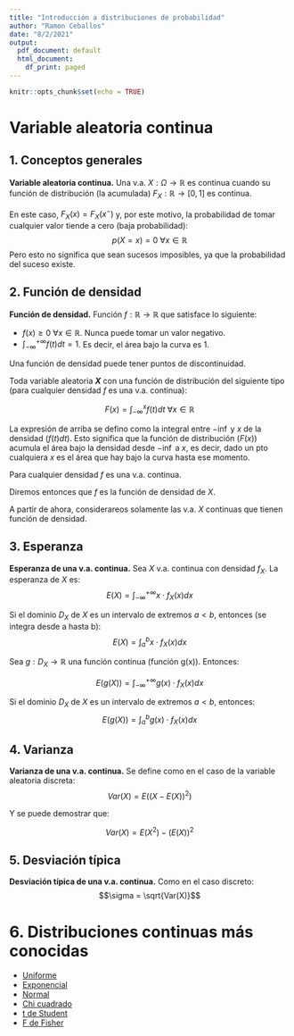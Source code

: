 ```yaml
---
title: "Introducción a distribuciones de probabilidad"
author: "Ramon Ceballos"
date: "8/2/2021"
output:
  pdf_document: default
  html_document:
    df_print: paged
---
```


```r
knitr::opts_chunk$set(echo = TRUE)
```

# Variable aleatoria continua

## 1. Conceptos generales

**Variable aleatoria continua.** Una v.a. $X:\Omega\longrightarrow\mathbb{R}$ es continua cuando su función de distribución (la acumulada) $F_X:\mathbb{R}\longrightarrow[0,1]$ es continua.

En este caso, $F_X(x)=F_X(x^-)$ y, por este motivo, la probabilidad de tomar cualquier valor tiende a cero (baja probabilidad): $$p(X=x)=0\ \forall x\in\mathbb{R}$$
Pero esto no significa que sean sucesos imposibles, ya que la probabilidad del suceso existe.

## 2. Función de densidad

**Función de densidad.** Función $f:\mathbb{R}\longrightarrow\mathbb{R}$ que satisface lo siguiente:

- $f(x)\ge 0\ \forall x\in\mathbb{R}$. Nunca puede tomar un valor negativo.
- $\int_{-\infty}^{+\infty}f(t)dt=1$. Es decir, el área bajo la curva es 1.

Una función de densidad puede tener puntos de discontinuidad.

Toda variable aleatoria **$X$** con una función de distribución del siguiente tipo (para cualquier densidad $f$ es una v.a. continua):

$$F(x)=\int_{-\infty}^{x}f(t)dt\ \forall x\in\mathbb{R}$$ 

La expresión de arriba se defino como la integral entre $-\inf$ y $x$ de la densidad ($f(t)dt$). Esto significa que la función de distribución ($F(x)$) acumula el área bajo la densidad desde $-\inf$ a $x$, es decir, dado un pto cualquiera $x$ es el área que hay bajo la curva hasta ese momento.

Para cualquier densidad $f$ es una v.a. continua.

Diremos entonces que $f$ es la función de densidad de $X$.

A partir de ahora, considerareos solamente las v.a. $X$ continuas que tienen función de densidad.


## 3. Esperanza

**Esperanza de una v.a. continua.** Sea $X$ v.a. continua con densidad $f_X$. La esperanza de $X$ es: $$E(X)=\int_{-\infty}^{+\infty}x\cdot f_X(x)dx$$

Si el dominio $D_X$ de $X$ es un intervalo de extremos $a<b$, entonces (se integra desde a hasta b): $$E(X)=\int_a^b x\cdot f_X(x)dx$$

Sea $g:D_X\longrightarrow \mathbb{R}$ una función continua (función g(x)). Entonces:

$$E(g(X)) = \int_{-\infty}^{+\infty}g(x)\cdot f_X(x)dx$$

Si el dominio $D_X$ de $X$ es un intervalo de extremos $a<b$, entonces: $$E(g(X))=\int_a^b g(x)\cdot f_X(x)dx$$

## 4. Varianza

**Varianza de una v.a. continua.** Se define como en el caso de la variable aleatoria discreta: $$Var(X)=E((X-E(X))^2)$$

Y se puede demostrar que:

$$Var(X)=E(X^2)-(E(X))^2$$

## 5. Desviación típica

**Desviación típica de una v.a. continua.** Como en el caso discreto: $$\sigma = \sqrt{Var(X)}$$

# 6. Distribuciones continuas más conocidas

- [Uniforme](https://es.wikipedia.org/wiki/Distribución_uniforme_continua)
- [Exponencial](https://es.wikipedia.org/wiki/Distribución_exponencial)
- [Normal](https://es.wikipedia.org/wiki/Distribución_normal)
- [Chi cuadrado](https://es.wikipedia.org/wiki/Distribución_χ²)
- [t de Student](https://es.wikipedia.org/wiki/Distribución_t_de_Student)
- [F de Fisher](https://es.wikipedia.org/wiki/Distribución_F)
